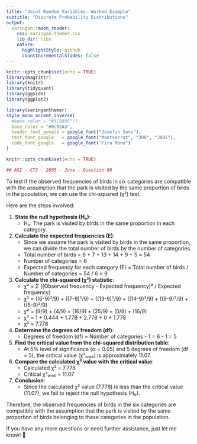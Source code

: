 ```yaml
---
title: "Joint Random Variables: Worked Example"
subtitle: "Discrete Probability Distributions"
output:
  xaringan::moon_reader:
    css: xaringan-themer.css
    lib_dir: libs
    nature:
      highlightStyle: github
      countIncrementalSlides: false
---
```



```r
knitr::opts_chunk$set(echo = TRUE)
library(magrittr)
library(knitr)
library(tidyquant)
library(ggside)
library(ggplot2)


```

```r
library(xaringanthemer)
style_mono_accent_inverse(
  #base_color = "#3C989E")(
  base_color = "#0cB2A3",
  header_font_google = google_font("Josefin Sans"),
  text_font_google   = google_font("Montserrat", "300", "300i"),
  code_font_google   = google_font("Fira Mono")
)
```

```r
knitr::opts_chunk$set(echo = TRUE)
```


```r

## ASI - CT3 - 2005 - June - Question 08

```

To test if the observed frequencies of birds in six categories are compatible with the assumption that the park is visited by the same proportion of birds in the population, we can use the chi-squared (χ²) test.

Here are the steps involved:

1. **State the null hypothesis (H₀)**:
   - H₀: The park is visited by birds in the same proportion in each category.

2. **Calculate the expected frequencies (E)**:
   - Since we assume the park is visited by birds in the same proportion, we can divide the total number of birds by the number of categories.
   - Total number of birds = 6 + 7 + 13 + 14 + 9 + 5 = 54
   - Number of categories = 6
   - Expected frequency for each category (E) = Total number of birds / Number of categories = 54 / 6 = 9

3. **Calculate the chi-squared (χ²) statistic**:
   - χ² = Σ ((Observed frequency - Expected frequency)² / Expected frequency)
   - χ² = ((6-9)²/9) + ((7-9)²/9) + ((13-9)²/9) + ((14-9)²/9) + ((9-9)²/9) + ((5-9)²/9)
   - χ² = (9/9) + (4/9) + (16/9) + (25/9) + (0/9) + (16/9)
   - χ² = 1 + 0.444 + 1.778 + 2.778 + 0 + 1.778
   - χ² = 7.778

4. **Determine the degrees of freedom (df)**:
   - Degrees of freedom (df) = Number of categories - 1 = 6 - 1 = 5

5. **Find the critical value from the chi-squared distribution table**:
   - At 5% level of significance (α = 0.05) and 5 degrees of freedom (df = 5), the critical value (χ²₀.₀₅) is approximately 11.07.

6. **Compare the calculated χ² value with the critical value**:
   - Calculated χ² = 7.778
   - Critical χ²₀.₀₅ = 11.07

7. **Conclusion**:
   - Since the calculated χ² value (7.778) is less than the critical value (11.07), we fail to reject the null hypothesis (H₀).

Therefore, the observed frequencies of birds in the six categories are compatible with the assumption that the park is visited by the same proportion of birds belonging to these categories in the population.

If you have any more questions or need further assistance, just let me know! 🦜
